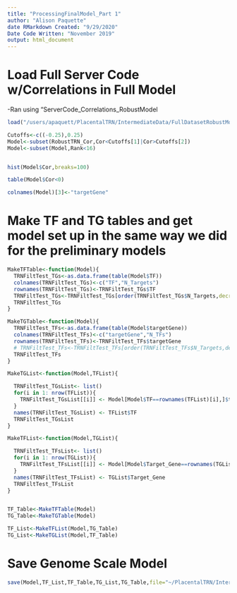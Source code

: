 ```yaml
---
title: "ProcessingFinalModel_Part 1"
author: "Alison Paquette"
date RMarkdown Created: "9/29/2020"
Date Code Written: "November 2019"
output: html_document
---
```



# Load Full Server Code w/Correlations in Full Model
-Ran using "ServerCode_Correlations_RobustModel
```r
load("/users/apaquett/PlacentalTRN/IntermediateData/FullDatasetRobustModel_CorrResults.RData")
```



```r
Cutoffs<-c((-0.25),0.25)
Model<-subset(RobustTRN_Cor,Cor<Cutoffs[1]|Cor>Cutoffs[2])
Model<-subset(Model,Rank<16)


hist(Model$Cor,breaks=100)

table(Model$Cor<0)

colnames(Model)[3]<-"targetGene"

```

# Make TF and TG tables and get model set up in the same way we did for the preliminary models
```r
MakeTFTable<-function(Model){
  TRNFiltTest_TGs<-as.data.frame(table(Model$TF))
  colnames(TRNFiltTest_TGs)<-c("TF","N_Targets")
  rownames(TRNFiltTest_TGs)<-TRNFiltTest_TGs$TF
  TRNFiltTest_TGs<-TRNFiltTest_TGs[order(TRNFiltTest_TGs$N_Targets,decreasing=T),]
  TRNFiltTest_TGs
}

MakeTGTable<-function(Model){
  TRNFiltTest_TFs<-as.data.frame(table(Model$targetGene))
  colnames(TRNFiltTest_TFs)<-c("targetGene","N_TFs")
  rownames(TRNFiltTest_TFs)<-TRNFiltTest_TFs$targetGene
  # TRNFiltTest_TFs<-TRNFiltTest_TFs[order(TRNFiltTest_TFs$N_Targets,decreasing=T),]
  TRNFiltTest_TFs
}

MakeTGList<-function(Model,TFList){

  TRNFiltTest_TGsList<- list()
  for(i in 1: nrow(TFList)){
    TRNFiltTest_TGsList[[i]] <- Model[Model$TF==rownames(TFList)[i],]$targetGene
  }
  names(TRNFiltTest_TGsList) <- TFList$TF
  TRNFiltTest_TGsList
}

MakeTFList<-function(Model,TGList){

  TRNFiltTest_TFsList<- list()
  for(i in 1: nrow(TGList)){
    TRNFiltTest_TFsList[[i]] <- Model[Model$Target_Gene==rownames(TGList)[i],]$TF
  }
  names(TRNFiltTest_TFsList) <- TGList$Target_Gene
  TRNFiltTest_TFsList
}


TF_Table<-MakeTFTable(Model)
TG_Table<-MakeTGTable(Model)

TF_List<-MakeTFList(Model,TG_Table)
TG_List<-MakeTGList(Model,TF_Table)
```

# Save Genome Scale Model 
```r
save(Model,TF_List,TF_Table,TG_List,TG_Table,file="~/PlacentalTRN/IntermediateData/GenomeScaleModel6242020.RData")
```

